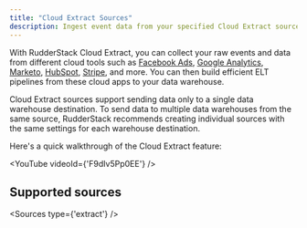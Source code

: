 ```yaml
---
title: "Cloud Extract Sources"
description: Ingest event data from your specified Cloud Extract sources into RudderStack.
---
```


With RudderStack Cloud Extract, you can collect your raw events and data from different cloud tools such as [Facebook Ads](https://www.facebook.com/business/ads), [Google Analytics](https://analytics.google.com/), [Marketo](https://www.marketo.com/), [HubSpot](https://www.hubspot.com/), [Stripe](stripe/), and more. You can then build efficient ELT pipelines from these cloud apps to your data warehouse.

<div class="warningBlock">
Cloud Extract sources support sending data only to a single <Link to="/destinations/warehouse-destinations/">data warehouse destination</Link>. To send data to multiple data warehouses from the same source, RudderStack recommends creating individual sources with the same settings for each warehouse destination.
</div>

Here's a quick walkthrough of the Cloud Extract feature:

<YouTube
  videoId={'F9dIv5Pp0EE'}
/>

## Supported sources

<Sources
  type={'extract'}
/>